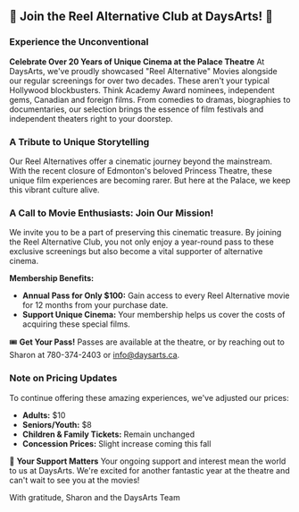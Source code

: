 ## 🌟 Join the Reel Alternative Club at DaysArts! 🎥

### Experience the Unconventional
**Celebrate Over 20 Years of Unique Cinema at the Palace Theatre**
At DaysArts, we've proudly showcased "Reel Alternative" Movies alongside our regular screenings for over two decades. These aren't your typical Hollywood blockbusters. Think Academy Award nominees, independent gems, Canadian and foreign films. From comedies to dramas, biographies to documentaries, our selection brings the essence of film festivals and independent theaters right to your doorstep.

### A Tribute to Unique Storytelling
Our Reel Alternatives offer a cinematic journey beyond the mainstream. With the recent closure of Edmonton's beloved Princess Theatre, these unique film experiences are becoming rarer. But here at the Palace, we keep this vibrant culture alive.

### A Call to Movie Enthusiasts: Join Our Mission!
We invite you to be a part of preserving this cinematic treasure. By joining the Reel Alternative Club, you not only enjoy a year-round pass to these exclusive screenings but also become a vital supporter of alternative cinema.

**Membership Benefits:**
- **Annual Pass for Only $100:** Gain access to every Reel Alternative movie for 12 months from your purchase date.
- **Support Unique Cinema:** Your membership helps us cover the costs of acquiring these special films.

🎟️ **Get Your Pass!**
Passes are available at the theatre, or by reaching out to Sharon at 780-374-2403 or [info@daysarts.ca](mailto:info@daysarts.ca).

### Note on Pricing Updates
To continue offering these amazing experiences, we've adjusted our prices:
- **Adults:** $10
- **Seniors/Youth:** $8
- **Children & Family Tickets:** Remain unchanged
- **Concession Prices:** Slight increase coming this fall

🙏 **Your Support Matters**
Your ongoing support and interest mean the world to us at DaysArts. We're excited for another fantastic year at the theatre and can't wait to see you at the movies!

With gratitude,
Sharon and the DaysArts Team
